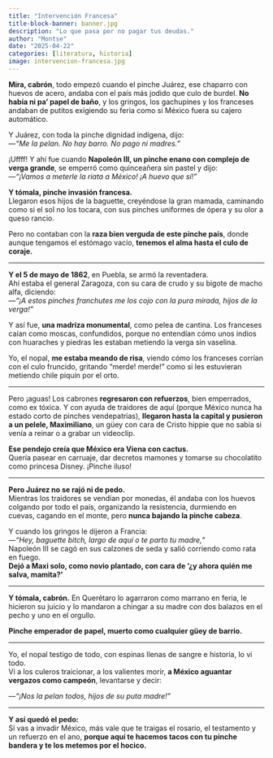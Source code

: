```yaml
---
title: "Intervención Francesa"
title-block-banner: banner.jpg
description: "Lo que pasa por no pagar tus deudas."
author: "Montse"
date: "2025-04-22"
categories: [literatura, historia]
image: intervencion-francesa.jpg
---
```


**Mira, cabrón**, todo empezó cuando el pinche Juárez, ese chaparro con huevos de acero, andaba con el país más jodido que culo de burdel. **No había ni pa’ papel de baño**, y los gringos, los gachupines y los franceses andaban de putitos exigiendo su feria como si México fuera su cajero automático.  

Y Juárez, con toda la pinche dignidad indígena, dijo:  
—*“Me la pelan. No hay barro. No pago ni madres.”*

¡Uffff! Y ahí fue cuando **Napoleón III, un pinche enano con complejo de verga grande**, se emperró como quinceañera sin pastel y dijo:  
—*“¡Vamos a meterle la riata a México! ¡A huevo que sí!”*

**Y tómala, pinche invasión francesa.**  
Llegaron esos hijos de la baguette, creyéndose la gran mamada, caminando como si el sol no los tocara, con sus pinches uniformes de ópera y su olor a queso rancio.

Pero no contaban con la **raza bien verguda de este pinche país**, donde aunque tengamos el estómago vacío, **tenemos el alma hasta el culo de coraje.**

---

**Y el 5 de mayo de 1862**, en Puebla, se armó la reventadera.  
Ahí estaba el general Zaragoza, con su cara de crudo y su bigote de macho alfa, diciendo:  
—*“¡A estos pinches franchutes me los cojo con la pura mirada, hijos de la verga!”*

Y así fue, **una madriza monumental**, como pelea de cantina. Los franceses caían como moscas, confundidos, porque no entendían cómo unos indios con huaraches y piedras les estaban metiendo la verga sin vaselina.

Yo, el nopal, **me estaba meando de risa**, viendo cómo los franceses corrían con el culo fruncido, gritando “merde! merde!” como si les estuvieran metiendo chile piquín por el orto.

---

Pero ¡aguas! Los cabrones **regresaron con refuerzos**, bien emperrados, como ex tóxica. Y con ayuda de traidores de aquí (porque México nunca ha estado corto de pinches vendepatrias), **llegaron hasta la capital y pusieron a un pelele, Maximiliano**, un güey con cara de Cristo hippie que no sabía si venía a reinar o a grabar un videoclip.

**Ese pendejo creía que México era Viena con cactus.**  
Quería pasear en carruaje, dar decretos mamones y tomarse su chocolatito como princesa Disney. ¡Pinche iluso!

---

**Pero Juárez no se rajó ni de pedo.**  
Mientras los traidores se vendían por monedas, él andaba con los huevos colgando por todo el país, organizando la resistencia, durmiendo en cuevas, cagando en el monte, pero **nunca bajando la pinche cabeza**.

Y cuando los gringos le dijeron a Francia:  
—*“Hey, baguette bitch, largo de aquí o te parto tu madre,”*  
Napoleón III se cagó en sus calzones de seda y salió corriendo como rata en fuego.  
**Dejó a Maxi solo, como novio plantado, con cara de ‘¿y ahora quién me salva, mamita?’**

---

**Y tómala, cabrón.** En Querétaro lo agarraron como marrano en feria, le hicieron su juicio y lo mandaron a chingar a su madre con dos balazos en el pecho y uno en el orgullo.

**Pinche emperador de papel, muerto como cualquier güey de barrio.**

---

Yo, el nopal testigo de todo, con espinas llenas de sangre e historia, lo vi todo.  
Vi a los culeros traicionar, a los valientes morir, **a México aguantar vergazos como campeón**, levantarse y decir:

—*“¡Nos la pelan todos, hijos de su puta madre!”*

---

**Y así quedó el pedo:**  
Si vas a invadir México, más vale que te traigas el rosario, el testamento y un refuerzo en el ano, **porque aquí te hacemos tacos con tu pinche bandera y te los metemos por el hocico.**